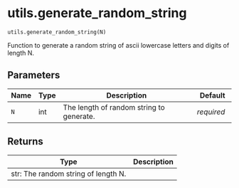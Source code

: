 # utils.generate_random_string { #caml.utils.generate_random_string }

`utils.generate_random_string(N)`

Function to generate a random string of ascii lowercase letters and digits of length N.

## Parameters

| Name   | Type   | Description                              | Default    |
|--------|--------|------------------------------------------|------------|
| `N`    | int    | The length of random string to generate. | _required_ |

## Returns

| Type                                | Description   |
|-------------------------------------|---------------|
| str: The random string of length N. |               |